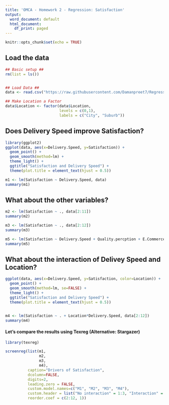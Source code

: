 ---
title: 'OMCA - Homework 2 - Regression: Satisfaction'
output:
  word_document: default
  html_document:
    df_print: paged
---

```{r setup, include=FALSE}
knitr::opts_chunk$set(echo = TRUE)
```

## Load the data

```{r}
## Basic setup ##
rm(list = ls())


## Load Data ##
data <- read.csv("https://raw.githubusercontent.com/Damanpreet7/Regression-Satisfaction/main/OMCA_Homework_Regression-Satisfaction_Data%20(1).csv", header=TRUE, row.names = 1, sep=",")

## Make Location a Factor
data$Location <- factor(data$Location, 
                        levels = c(0,1),
                        labels = c("City", "Suburb"))
```


## Does Delivery Speed improve Satisfaction?

```{r}
library(ggplot2)
ggplot(data, aes(x=Delivery.Speed, y=Satisfaction)) + 
  geom_point() +
  geom_smooth(method=lm) +
  theme_light() +
  ggtitle("Satisfaction and Delivery Speed") +
  theme(plot.title = element_text(hjust = 0.5))

m1 <- lm(Satisfaction ~ Delivery.Speed, data)
summary(m1)
```

## What about the other variables?

```{r}
m2 <- lm(Satisfaction ~ ., data[2:11])
summary(m2)

m3 <- lm(Satisfaction ~ ., data[2:12])
summary(m3)

m5 <- lm(Satisfaction ~ Delivery.Speed + Quality.percption + E.Commerce.experience + Complaint.resolution + Location, data[2:12])
summary(m5)
```

## What about the interaction of Delivey Speed and Location?

```{r}
ggplot(data, aes(x=Delivery.Speed, y=Satisfaction, color=Location)) + 
  geom_point() +
  geom_smooth(method=lm, se=FALSE) +
  theme_light() +
  ggtitle("Satisfaction and Delivery Speed") +
  theme(plot.title = element_text(hjust = 0.5))


m4 <- lm(Satisfaction ~ . + Location*Delivery.Speed, data[2:12])
summary(m4)
```


#### Let's compare the results using Texreg (Alternative: Stargazer)
```{r}
library(texreg)

screenreg(list(m1, 
               m2,
               m3,
               m4),
          caption="Drivers of Satisfaction",
          dcolumn=FALSE,
          digits=2,
          leading.zero = FALSE,
          custom.model.names=c("M1", "M2", "M3", "M4"), 
          custom.header = list("No interaction" = 1:3, "Interaction" = 4), 
          reorder.coef = c(2:12, 1))
```
